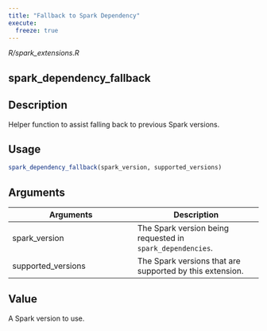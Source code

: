 ```yaml
---
title: "Fallback to Spark Dependency"
execute:
  freeze: true
---
```


*R/spark_extensions.R*

## spark_dependency_fallback

## Description
Helper function to assist falling back to previous Spark versions. 


## Usage
```r
spark_dependency_fallback(spark_version, supported_versions) 
```

## Arguments
|Arguments|Description|
|---|---|
| spark_version | The Spark version being requested in `spark_dependencies`. |
| supported_versions | The Spark versions that are supported by this extension. |



## Value
A Spark version to use. 




